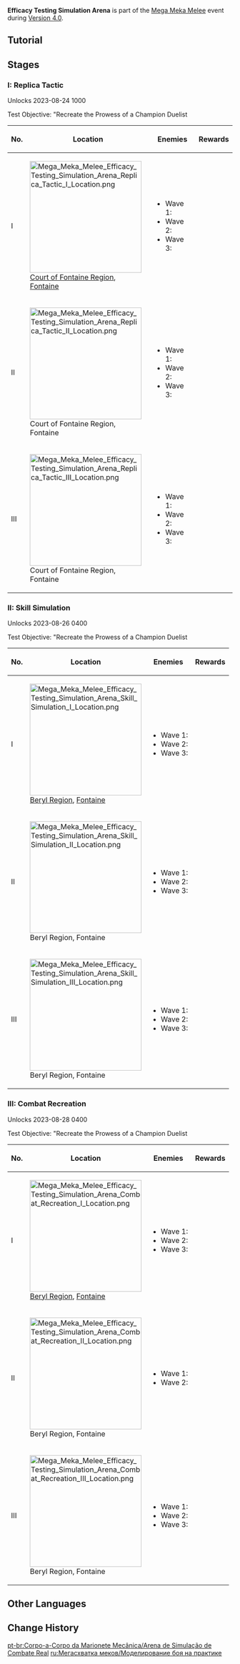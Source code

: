 {{Event Tabs
|subpage1 = Dance Dance Resolution
|subpage2 = Torrential Turbulent Charge
|subpage3 = Efficacy Testing Simulation Arena
}}
{{Event
|name              = Efficacy Testing Simulation Arena
|image             = Efficacy Testing Simulation Arena.png
|type              = Sub
|time_known        = yes
|time_start        = 2023-08-24 10:00:00
|time_end          = 2023-09-11 03:59:59
}}
'''Efficacy Testing Simulation Arena''' is part of the [[Mega Meka Melee]] event during [[Version 4.0]].

==Tutorial==
{{Tutorial
|image1 = Tutorial Mega Meka Melee Efficacy Testing Simulation Arena 1.png
|text1  = During the "Efficacy Testing Simulation Arena" challenge, Travelers need to proceed to the designated areas and defeat all enemies.<br>Each challenge has 3 different areas occupied by opponents. Clear all opponents in each area to complete the challenge.
}}

==Stages==
===I: Replica Tactic===
{{Description|"Accurately analyze the opponent's current state and then adopt the most efficient tactics, so as to effectively deal with hordes of diverse enemies." This is indeed one of the keys to simulating the might of a Champion Duelist. Only in this way can one gain an early advantage in battle and emerge victorious against a greater number of forces.|Map Marker Description}}
Unlocks 2023-08-24 10{{Colon}}00

Test Objective: "Recreate the Prowess of a Champion Duelist
{|class="article-table tdc1 tdc2"
!No.
!Location
!Enemies
!Rewards
|-
|I
|[[File:Mega Meka Melee Efficacy Testing Simulation Arena Replica Tactic I Location.png|250px]]<br>[[Court of Fontaine Region]], [[Fontaine]]
|
* Wave 1: {{Enemy List|Geological Survey Mek;Treasure Hoarders: Scout*3;Treasure Hoarders: Pugilist}}
* Wave 2: {{Enemy List|Assault Specialist Mek;Treasure Hoarders: Crusher*2}}
* Wave 3: {{Enemy List|Construction Specialist Mek}}
|{{Card|Primogem|30}}{{Card|Enigmatic Copper Mainspring|90}}{{Card|Mora|30,000}}{{Card|Hero's Wit|3}}
|-
|II
|[[File:Mega Meka Melee Efficacy Testing Simulation Arena Replica Tactic II Location.png|250px]]<br>Court of Fontaine Region, Fontaine
|
* Wave 1: {{Enemy List|Nimble Harvester Mek*2}}
* Wave 2: {{Enemy List|Assault Specialist Mek;Treasure Hoarders: Marksman*2}}
* Wave 3: {{Enemy List|Assault Specialist Mek;Treasure Hoarders: Crusher*2}}
|{{Card|Primogem|30}}{{Card|Enigmatic Copper Mainspring|90}}{{Card|Mora|30,000}}{{Card|Hero's Wit|3}}
|-
|III
|[[File:Mega Meka Melee Efficacy Testing Simulation Arena Replica Tactic III Location.png|250px]]<br>Court of Fontaine Region, Fontaine
|
* Wave 1: {{Enemy List|Recon Log Mek*2/Ousia}}
* Wave 2: {{Enemy List|Assault Specialist Mek/Ousia;Treasure Hoarders: Pugilist*2}}
* Wave 3: {{Enemy List|Assault Specialist Mek/Ousia;Fatui Electro Cicin Mage}}
|{{Card|Primogem|30}}{{Card|Enigmatic Copper Mainspring|90}}{{Card|Mora|30,000}}{{Card|Hero's Wit|3}}
|}

===II: Skill Simulation===
{{Description|"Adopt varied techniques when facing targets of different characteristics, so as to control the rhythm of the battle." If one manages to take control of a battle in such manners while taking care of all miscellaneous details almost flawlessly, they might not be too far from possessing the might of a Champion Duelist...|Map Marker Description}}
Unlocks 2023-08-26 04{{Colon}}00

Test Objective: "Recreate the Prowess of a Champion Duelist
{|class="article-table tdc1 tdc2"
!No.
!Location
!Enemies
!Rewards
|-
|I
|[[File:Mega Meka Melee Efficacy Testing Simulation Arena Skill Simulation I Location.png|250px]]<br>[[Beryl Region]], [[Fontaine]]
|
* Wave 1: {{Enemy List|Bubbler Seahorse;Large Electro Slime;Mutant Electro Slime;Electro Slime*2}}
* Wave 2: {{Enemy List|Cherubic Sea Hare;Large Electro Slime;Mutant Electro Slime;Electro Slime*2}}
* Wave 3: {{Enemy List|Bubbler Seahorse;Cherubic Sea Hare;Electro Slime*2}}
|{{Card|Primogem|30}}{{Card|Enigmatic Copper Mainspring|90}}{{Card|Mora|30,000}}{{Card|Hero's Wit|3}}
|-
|II
|[[File:Mega Meka Melee Efficacy Testing Simulation Arena Skill Simulation II Location.png|250px]]<br>Beryl Region, Fontaine
|
* Wave 1: {{Enemy List|Hydro Hilichurl Rogue;Large Hydro Slime;Hilichurl Berserker*2}}
* Wave 2: {{Enemy List|Tainted Water-Splitting Phantasm;Large Hydro Slime;Hydro Slime;Cryo Slime*2}}
* Wave 3: {{Enemy List|Frostarm Lawachurl}}
|{{Card|Primogem|30}}{{Card|Enigmatic Copper Mainspring|90}}{{Card|Mora|30,000}}{{Card|Hero's Wit|3}}
|-
|III
|[[File:Mega Meka Melee Efficacy Testing Simulation Arena Skill Simulation III Location.png|250px]]<br>Beryl Region, Fontaine
|
* Wave 1: {{Enemy List|Hydro Slime*3;Cryo Slime*2}}
* Wave 2: {{Enemy List|Tainted Water-Splitting Phantasm;Large Hydro Slime;Large Cryo Slime}}
* Wave 3: {{Enemy List|Tainted Water-Spouting Phantasm;Tainted Water-Splitting Phantasm;Large Cryo Slime}}
|{{Card|Primogem|30}}{{Card|Enigmatic Copper Mainspring|90}}{{Card|Mora|30,000}}{{Card|Hero's Wit|3}}
|}

===III: Combat Recreation===
{{Description|"Come up with infallible strategies before battle, pursue full implementation with ample cautiousness amidst battle, and clean up the surroundings after battle." With data and experience obtained from the two previous simulations, once the segments comprising this chain of battle are fully perfected, one should be capable of recreating the might of a Champion Duelist soon enough!|Map Marker Description}}
Unlocks 2023-08-28 04{{Colon}}00

Test Objective: "Recreate the Prowess of a Champion Duelist
{|class="article-table tdc1 tdc2"
!No.
!Location
!Enemies
!Rewards
|-
|I
|[[File:Mega Meka Melee Efficacy Testing Simulation Arena Combat Recreation I Location.png|250px]]<br>[[Beryl Region]], [[Fontaine]]
|
* Wave 1: {{Enemy List|Cherubic Sea Hare;Cryo Slime*2}}
* Wave 2: {{Enemy List|Sternshield Crab;Cryo Slime*2}}
* Wave 3: {{Enemy List|Cherubic Sea Hare;Sternshield Crab*2}}
|{{Card|Primogem|30}}{{Card|Enigmatic Copper Mainspring|90}}{{Card|Mora|30,000}}{{Card|Hero's Wit|3}}
|-
|II
|[[File:Mega Meka Melee Efficacy Testing Simulation Arena Combat Recreation II Location.png|250px]]<br>Beryl Region, Fontaine
|
* Wave 1: {{Enemy List|Large Shatterstone Breacher Primus;Shatterstone Breacher Primus*2}}
* Wave 2: {{Enemy List|Large Overgrown Breacher Primus;Large Shatterstone Breacher Primus}}
|{{Card|Primogem|30}}{{Card|Enigmatic Copper Mainspring|90}}{{Card|Mora|30,000}}{{Card|Hero's Wit|3}}
|-
|III
|[[File:Mega Meka Melee Efficacy Testing Simulation Arena Combat Recreation III Location.png|250px]]<br>Beryl Region, Fontaine
|
* Wave 1: {{Enemy List|Fatui Skirmisher - Pyroslinger Bracer;Treasure Hoarders: Hydro Potioneer*2;Treasure Hoarders: Crusher}}
* Wave 2: {{Enemy List|Annihilation Specialist Mek/Pneuma;Treasure Hoarders: Hydro Potioneer*2}}
* Wave 3: {{Enemy List|Annihilation Specialist Mek/Pneuma;Assault Specialist Mek/Pneuma}}
|{{Card|Primogem|30}}{{Card|Enigmatic Copper Mainspring|90}}{{Card|Mora|30,000}}{{Card|Hero's Wit|3}}
|}

==Other Languages==
{{Other Languages
|en      = Efficacy Testing Simulation Arena
|zhs     = 效能模拟实战环
|zhs_rm  = Xiàonéng Mónǐ Shízhànhuán
|zht     = 效能模擬實戰環
|zht_rm  = Xiàonéng Mónǐ Shízhànhuán
|zh_tl   = 
|ja      = 性能模擬実践段階
|ja_rm   = Seinou Mogi Jissen Dankai
|ja_tl   = 
|ko      = 실전 시뮬레이션
|ko_rm   = 
|ko_tl   = 
|es      = Arena de combate simulado
|es_tl   = Simulated Combat Arena
|fr      = Arène de test de performance
|fr_tl   = Performance Testing Arena
|ru      = Моделирование боя на практике
|ru_tl   = Combat Simulation in Practice
|th      = จำลองการต่อสู้เสมือน
|th_rm   = 
|th_tl   = 
|vi      = Mô Phỏng Hiệu Năng
|vi_tl   = 
|de      = Simulationstest der Wirksamkeit
|de_tl   = Simulation Test of Efficacy
|id      = Arena Simulasi Pengujian Khasiat
|id_tl   = Efficacy Testing Simulation Arena
|pt      = Anel de Simulação de Combate Real
|pt_tl   = 
|tr      = Yeterlik Testi Simülasyon Arenası
|tr_tl   = 
|it      = Arena di simulazione per le prove di efficacia
|it_tl   = 
}}

==Change History==
{{Change History|4.0}}

[[pt-br:Corpo-a-Corpo da Marionete Mecânica/Arena de Simulação de Combate Real]]
[[ru:Мегасхватка меков/Моделирование боя на практике]]
